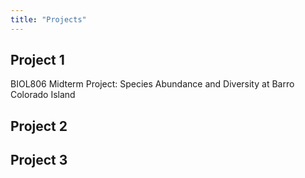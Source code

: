 ```yaml
---
title: "Projects"
---
```


## Project 1

BIOL806 Midterm Project: Species Abundance and Diversity at Barro Colorado Island

## Project 2

## Project 3
